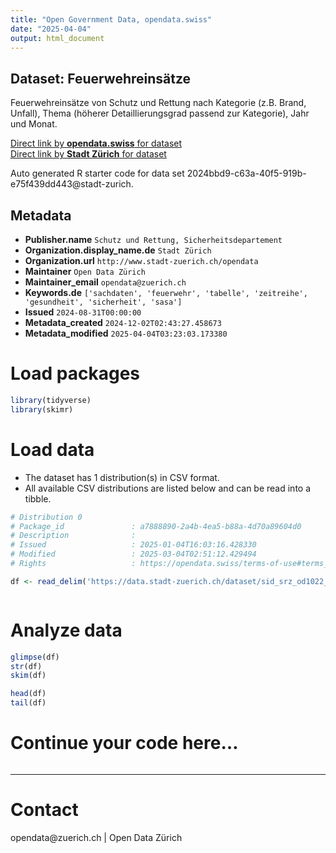 ```yaml
---
title: "Open Government Data, opendata.swiss"
date: "2025-04-04"
output: html_document
---
```


## Dataset: Feuerwehreinsätze

Feuerwehreinsätze von Schutz und Rettung nach Kategorie (z.B. Brand, Unfall), Thema (höherer Detaillierungsgrad passend zur Kategorie), Jahr und Monat.

[Direct link by **opendata.swiss** for dataset](https://opendata.swiss/de/dataset/feuerwehreinsatze)<br>
[Direct link by **Stadt Zürich** for dataset](https://data.stadt-zuerich.ch/dataset/sid_srz_od1022_feuerwehreinsaetze_jahr_monat_kategorie_thema)

Auto generated R starter code for data set 2024bbd9-c63a-40f5-919b-e75f439dd443@stadt-zurich.

## Metadata

- **Publisher.name** `Schutz und Rettung, Sicherheitsdepartement`
- **Organization.display_name.de** `Stadt Zürich`
- **Organization.url** `http://www.stadt-zuerich.ch/opendata`
- **Maintainer** `Open Data Zürich`
- **Maintainer_email** `opendata@zuerich.ch`
- **Keywords.de** `['sachdaten', 'feuerwehr', 'tabelle', 'zeitreihe', 'gesundheit', 'sicherheit', 'sasa']`
- **Issued** `2024-08-31T00:00:00`
- **Metadata_created** `2024-12-02T02:43:27.458673`
- **Metadata_modified** `2025-04-04T03:23:03.173380`


# Load packages

```r

library(tidyverse)
library(skimr)

```

# Load data

-   The dataset has 1 distribution(s) in CSV format.
-   All available CSV distributions are listed below and can be read into a tibble.

```r

# Distribution 0
# Package_id               : a7888890-2a4b-4ea5-b88a-4d70a89604d0
# Description              : 
# Issued                   : 2025-01-04T16:03:16.428330
# Modified                 : 2025-03-04T02:51:12.429494
# Rights                   : https://opendata.swiss/terms-of-use#terms_open

df <- read_delim('https://data.stadt-zuerich.ch/dataset/sid_srz_od1022_feuerwehreinsaetze_jahr_monat_kategorie_thema/download/GES102OD1022.csv')



```

# Analyze data

```r

glimpse(df)
str(df)
skim(df)

head(df)
tail(df)

```

# Continue your code here...

```r

```

------------------------------------------------------------------------

# Contact

opendata@zuerich.ch | Open Data Zürich
